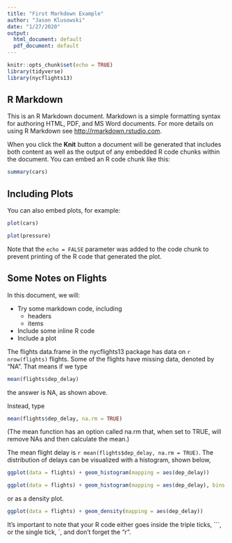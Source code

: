 ```yaml
---
title: "First Markdown Example"
author: "Jason Klusowski"
date: "1/27/2020"
output:
  html_document: default
  pdf_document: default
---
```


```r
knitr::opts_chunk$set(echo = TRUE)
library(tidyverse)
library(nycflights13)
```

## R Markdown

This is an R Markdown document. Markdown is a simple formatting syntax for authoring HTML, PDF, and MS Word documents. For more details on using R Markdown see <http://rmarkdown.rstudio.com>.

When you click the **Knit** button a document will be generated that includes both content as well as the output of any embedded R code chunks within the document. You can embed an R code chunk like this:

```r
summary(cars)
```

## Including Plots

You can also embed plots, for example:

```r
plot(cars)
```

```r
plot(pressure)
```

Note that the `echo = FALSE` parameter was added to the code chunk to prevent printing of the R code that generated the plot.


## Some Notes on Flights

In this document, we will:

* Try some markdown code, including 
    + headers
    + items
* Include some inline R code
* Include a plot

The flights data.frame in the nycflights13 package has data on `r nrow(flights)` flights. Some of the flights have missing data, denoted by "NA". That means if we type
```r
mean(flights$dep_delay)
```
the answer is NA, as shown above.

Instead, type
```r
mean(flights$dep_delay, na.rm = TRUE)
```
(The mean function has an option called na.rm that, when set to TRUE, will remove NAs and then calculate the mean.) 

The mean flight delay is `r mean(flights$dep_delay, na.rm = TRUE)`. The distribution of delays can be visualized with a histogram, shown below,


```r
ggplot(data = flights) + geom_histogram(mapping = aes(dep_delay))
```


```r
ggplot(data = flights) + geom_histogram(mapping = aes(dep_delay), bins = 50)
```

or as a density plot.

```r
ggplot(data = flights) + geom_density(mapping = aes(dep_delay)) 
```


It's important to note that your R code either goes inside the triple ticks, \`\`\`, or the single tick, \`, and don't forget the "r".
